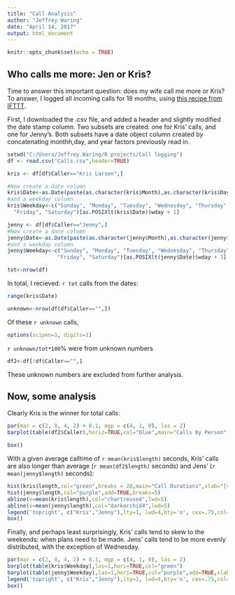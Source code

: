 ```yaml
---
title: "Call Analysis"
author: "Jeffrey Waring"
date: "April 14, 2017"
output: html_document
---
```


```r
knitr::opts_chunk$set(echo = TRUE)
```

## Who calls me more: Jen or Kris?

Time to answer this important question: does my wife call me more or Kris?
To answer, I logged all incoming calls for 18 months, using [this recipe from IFTTT](https://ifttt.com/applets/161618p-automatically-log-every-call-you-make-on-your-android-phone-to-a-google-spreadsheet).

First, I downloaded the .csv file, and added a header and slightly modified the date stamp column.  Two subsets are created: one for Kris' calls, and one for Jenny's.  Both subsets have a date object column created by concatenating monthh,day, and year factors previously read in.

```r

setwd("C:/Users/Jeffrey.Waring/R projects/Call logging")
df <- read.csv("Calls.csv",header=TRUE)

kris <- df[df$Caller=="Kris Larsen",]

#Now create a date column
kris$Date<-as.Date(paste(as.character(kris$Month),as.character(kris$Day),' ',as.character(kris$Year)),format="%B %d,%Y")
#and a weekday column
kris$Weekday<-c("Sunday", "Monday", "Tuesday", "Wednesday", "Thursday", 
  "Friday", "Saturday")[as.POSIXlt(kris$Date)$wday + 1]

jenny <- df[df$Caller=="Jenny",]
#Now create a date column
jenny$Date<-as.Date(paste(as.character(jenny$Month),as.character(jenny$Day),' ',as.character(jenny$Year)),format="%B %d,%Y")
#and a weekday column
jenny$Weekday<-c("Sunday", "Monday", "Tuesday", "Wednesday", "Thursday", 
                "Friday", "Saturday")[as.POSIXlt(jenny$Date)$wday + 1]

```


```r
tot<-nrow(df)
```
In total, I recieved: `r tot` calls from the dates:
```r
range(kris$Date)
```

```r
unknown<-nrow(df[df$Caller=="",])
```
Of these `r unknown` calls,
```r
options(scipen=1, digits=1)
```
`r unknown/tot*100`% were from unknown numbers
```r
df2<-df[!df$Caller=="",]
```
These unknown numbers are excluded from further analysis.

## Now, some analysis

Clearly Kris is the winner for total calls:

```r
par(mar = c(2, 8, 4, 2) + 0.1, mgp = c(4, 1, 0), las = 2)
barplot(table(df2$Caller),horiz=TRUE,col="blue",main="Calls by Person",xlab="# of calls",las=1)

box()
```

With a given average calltime of `r mean(kris$length)` seconds, Kris' calls are also longer than average (`r mean(df2$length)` seconds) and Jens' (`r mean(jenny$length)` seconds):




```r

hist(kris$length,col="green",breaks = 20,main="Call Durations",xlab="[sec]")
hist(jenny$length,col="purple",add=TRUE,breaks=5)
abline(v=mean(kris$length),col="chartreuse4",lwd=5)
abline(v=mean(jenny$length),col="darkorchid4",lwd=5)
legend('topright', c("Kris","Jenny"),lty=1, lwd=4,bty='n', cex=.75,col=c("green","purple"))
box()
```

Finally, and perhaps least surprisingly, Kris' calls tend to skew to the weekends: when plans need to be made.  Jens' calls tend to be more evenly distributed, with the exception of Wednesday.

```r
par(mar = c(2, 8, 4, 2) + 0.1, mgp = c(4, 1, 0), las = 2)
barplot(table(kris$Weekday),las=1,hori=TRUE,col="green")
barplot(table(jenny$Weekday),las=1,hori=TRUE,col="purple",add=TRUE,xlab="# of calls")
legend('topright', c("Kris","Jenny"),lty=1, lwd=4,bty='n', cex=.75,col=c("green","purple"))
box()
```
